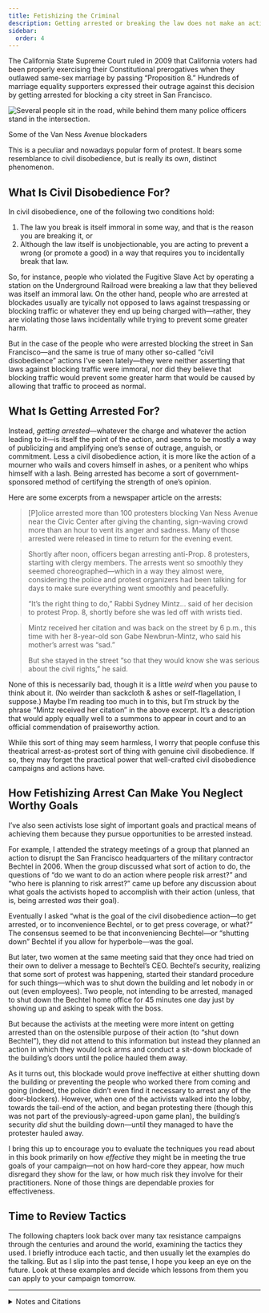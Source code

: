 ```yaml
---
title: Fetishizing the Criminal
description: Getting arrested or breaking the law does not make an action any more effective, even if it seems superficially more hardcore.
sidebar:
  order: 4
---
```


The California State Supreme Court ruled in 2009 that California voters had been properly exercising their Constitutional prerogatives when they outlawed same-sex marriage by passing “Proposition 8.”
Hundreds of marriage equality supporters expressed their outrage against this decision by getting arrested for blocking a city street in San Francisco.

![Several people sit in the road, while behind them many police officers stand in the intersection.](../../../assets/van-ness-blockade.jpg)
<figcaption>Some of the Van Ness Avenue blockaders</figcaption>

This is a peculiar and nowadays popular form of protest.
It bears some resemblance to civil disobedience, but is really its own, distinct phenomenon.

## What Is Civil Disobedience For?

In civil disobedience, one of the following two conditions hold:

1. The law you break is itself immoral in some way, and that is the reason you are breaking it, or
1. Although the law itself is unobjectionable, you are acting to prevent a wrong (or promote a good) in a way that requires you to incidentally break that law.

So, for instance, people who violated the Fugitive Slave Act by operating a station on the Underground Railroad were breaking a law that they believed was itself an immoral law.
On the other hand, people who are arrested at blockades usually are tyically not opposed to laws against trespassing or blocking traffic or whatever they end up being charged with—rather, they are violating those laws incidentally while trying to prevent some greater harm.

But in the case of the people who were arrested blocking the street in San Francisco—and the same is true of many other so-called “civil disobedience” actions I’ve seen lately—they were neither asserting that laws against blocking traffic were immoral, nor did they believe that blocking traffic would prevent some greater harm that would be caused by allowing that traffic to proceed as normal.

## What Is Getting Arrested For?

Instead, *getting arrested*—whatever the charge and whatever the action leading to it—is itself the point of the action, and seems to be mostly a way of publicizing and amplifying one’s sense of outrage, anguish, or commitment.
Less a civil disobedience action, it is more like the action of a mourner who wails and covers himself in ashes, or a penitent who whips himself with a lash.
Being arrested has become a sort of government-sponsored method of certifying the strength of one’s opinion.

Here are some excerpts from a newspaper article on the arrests:

> [P]olice arrested more than 100 protesters blocking Van Ness Avenue near the Civic Center after giving the chanting, sign-waving crowd more than an hour to vent its anger and sadness.
> Many of those arrested were released in time to return for the evening event.

> Shortly after noon, officers began arresting anti-Prop. 8 protesters, starting with clergy members.
> The arrests went so smoothly they seemed choreographed—which in a way they almost were, considering the police and protest organizers had been talking for days to make sure everything went smoothly and peacefully.
>
> “It’s the right thing to do,” Rabbi Sydney Mintz… said of her decision to protest Prop. 8, shortly before she was led off with wrists tied.

> Mintz received her citation and was back on the street by 6 p.m., this time with her 8-year-old son Gabe Newbrun-Mintz, who said his mother’s arrest was “sad.”
>
> But she stayed in the street “so that they would know she was serious about the civil rights,” he said.

None of this is necessarily bad, though it is a little *weird* when you pause to think about it.
(No weirder than sackcloth & ashes or self-flagellation, I suppose.)
Maybe I’m reading too much in to this, but I’m struck by the phrase “Mintz received her citation” in the above excerpt.
It’s a description that would apply equally well to a summons to appear in court and to an official commendation of praiseworthy action.

While this sort of thing may seem harmless, I worry that people confuse this theatrical arrest-as-protest sort of thing with genuine civil disobedience.
If so, they may forget the practical power that well-crafted civil disobedience campaigns and actions have.

## How Fetishizing Arrest Can Make You Neglect Worthy Goals

I’ve also seen activists lose sight of important goals and practical means of achieving them because they pursue opportunities to be arrested instead.

For example, I attended the strategy meetings of a group that planned an action to disrupt the San Francisco headquarters of the military contractor Bechtel in 2006.
When the group discussed what sort of action to do, the questions of “do we want to do an action where people risk arrest?” and “who here is planning to risk arrest?” came up before any discussion about what goals the activists hoped to accomplish with their action (unless, that is, being arrested *was* their goal).

Eventually I asked “what is the goal of the civil disobedience action—to get arrested, or to inconvenience Bechtel, or to get press coverage, or what?”
The consensus seemed to be that inconveniencing Bechtel—or “shutting down” Bechtel if you allow for hyperbole—was the goal.

But later, two women at the same meeting said that they once had tried on their own to deliver a message to Bechtel’s CEO.
Bechtel’s security, realizing that some sort of protest was happening, started their standard procedure for such things—which was to shut down the building and let nobody in or out (even employees).
Two people, not intending to be arrested, managed to shut down the Bechtel home office for 45 minutes one day just by showing up and asking to speak with the boss.

But because the activists at the meeting were more intent on getting arrested than on the ostensible purpose of their action (to “shut down Bechtel”), they did not attend to this information but instead they planned an action in which they would lock arms and conduct a sit-down blockade of the building’s doors until the police hauled them away.

As it turns out, this blockade would prove ineffective at either shutting down the building or preventing the people who worked there from coming and going (indeed, the police didn’t even find it necessary to arrest any of the door-blockers).
However, when one of the activists walked into the lobby, towards the tail-end of the action, and began protesting there (though this was not part of the previously-agreed-upon game plan), the building’s security *did* shut the building down—until they managed to have the protester hauled away.

I bring this up to encourage you to evaluate the techniques you read about in this book primarily on how *effective* they might be in meeting the true goals of your campaign—not on how hard-core they appear, how much disregard they show for the law, or how much risk they involve for their practitioners.
None of those things are dependable proxies for effectiveness.

## Time to Review Tactics

The following chapters look back over many tax resistance campaigns through the centuries and around the world, examining the tactics they used.
I briefly introduce each tactic, and then usually let the examples do the talking.
But as I slip into the past tense, I hope you keep an eye on the future.
Look at these examples and decide which lessons from them you can apply to your campaign tomorrow.

<Aside type="wikipedia" title="Wikipedia">
  <WikipediaBadge title="2008 California Proposition 8" />
  <WikipediaBadge title="Fugitive Slave Act of 1850" />
  <WikipediaBadge title="Underground Railroad" />
  <WikipediaBadge title="Flagellant" />
  <WikipediaBadge title="Bechtel" />
</Aside>

---

<details>
<summary>Notes and Citations</summary>

* Coté, J., May, M., Stannard, M.B., and Fagan, K. [“Same-sex marriage protestors stop traffic”](https://www.sfgate.com/bayarea/article/Same-sex-marriage-protestors-stop-traffic-3231579.php) <i>San Francisco Chronicle</i> 27 May 2009
* Gross, David [“Review of today’s civil disobedience at Bechtel”](https://www.indybay.org/newsitems/2006/08/09/18295821.php) <i>IndyBay</i> 9 August 2006

</details>
